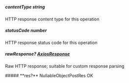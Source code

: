 
##### **contentType** string
HTTP response content type for this operation

##### **statusCode** number
HTTP response status code for this operation

##### **rawResponse?** [AxiosResponse](https://axios-http.com/docs/res_schema)
Raw HTTP response; suitable for custom response parsing

<Collapsible>
    ##### **res?** NullableObjectPostRes
    OK
    <Collapsible.Break/>
    <NullableObjectPostRes/>
</Collapsible>

